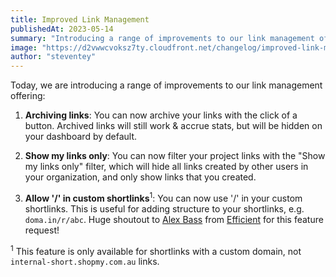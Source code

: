 ```yaml
---
title: Improved Link Management
publishedAt: 2023-05-14
summary: "Introducing a range of improvements to our link management offering: Archiving links, show my links only, allow '/' in custom shortlinks."
image: "https://d2vwwcvoksz7ty.cloudfront.net/changelog/improved-link-management.png"
author: "steventey"
---
```


Today, we are introducing a range of improvements to our link management offering:

1. **Archiving links**: You can now archive your links with the click of a button. Archived links will still work & accrue stats, but will be hidden on your dashboard by default.

2. **Show my links only**: You can now filter your project links with the "Show my links only" filter, which will hide all links created by other users in your organization, and only show links that you created.

3. **Allow '/' in custom shortlinks**<sup>1</sup>: You can now use '/' in your custom shortlinks. This is useful for adding structure to your shortlinks, e.g. `doma.in/r/abc`. Huge shoutout to [Alex Bass](https://twitter.com/alexhbass) from [Efficient](https://efficient.app/) for this feature request!

<sup>1</sup> This feature is only available for shortlinks with a custom domain,
not `internal-short.shopmy.com.au` links.
